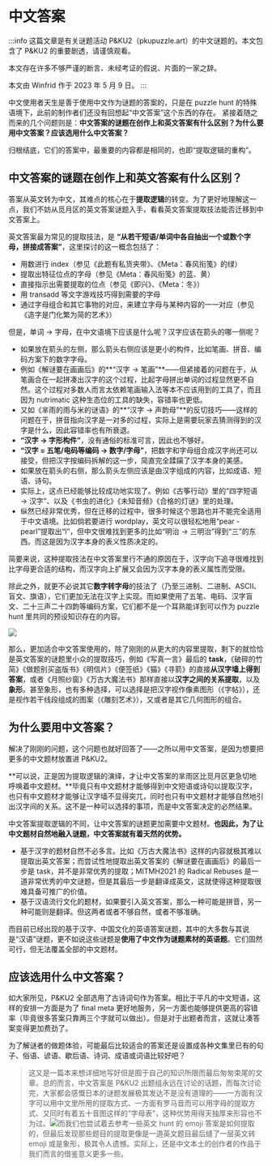 # 中文答案

:::info
这篇文章是有关谜题活动 P&KU2（pkupuzzle.art）的中文谜题的。本文包含了 P&KU2 的重要剧透，请谨慎观看。

本文存在许多不够严谨的断言、未经考证的假说、片面的一家之辞。

本文由 Winfrid 作于 2023 年 5 月 9 日。
:::

中文使用者天生是善于使用中文作为谜题的答案的，只是在 puzzle hunt 的特殊语境下，此前的制作者们还没有回想起“中文答案”这个东西的存在。
紧接着随之而来的几个问题则是：**中文答案的谜题在创作上和英文答案有什么区别？为什么要用中文答案？应该选用什么中文答案？**

归根结底，它们的答案中，最重要的内容都是相同的，也即“提取逻辑的重构”。

## 中文答案的谜题在创作上和英文答案有什么区别？

答案从英文转为中文，其难点的核心在于**提取逻辑**的转变。为了更好地理解这一点，我们不妨从觅月区的英文答案谜题入手，看看英文答案提取技法能否迁移到中文答案上。

英文答案最为常见的提取技法，是 **“从若干短语/单词中各自抽出一个或数个字母，拼接成答案”**，这里探讨的这一概念包括了：

- 用数进行 index（参见《此题有私货夹带》、《Meta：春风衔笺》的绿）
- 提取出特征位点的字母（参见《Meta：春风衔笺》的蓝、黄）
- 直接指示出需要提取的位点（参见《即兴》、《Meta：冬》）
- 用 transadd 等文字游戏技巧得到需要的字母
- 通过字母组合和其它事物的对应，来建立字母与某种内容的一一对应（参见《造字是门化繁为简的艺术》）

但是，单词 → 字母，在中文语境下应该是什么呢？汉字应该在箭头的哪一侧呢？

- 如果放在箭头的左侧，那么箭头右侧应该是更小的构件，比如笔画、拼音、编码方案下的数字字母。
- 例如《解谜要在画画后》的**“汉字 → 笔画”**——但紧接着的问题在于，从笔画合在一起拼凑出汉字的这个过程，比起字母拼出单词的过程显然更不自然。这个过程对多数人而言太依赖笔画输入法等本不应该用到的工具了，而且因为 nutrimatic 这种生态位的工具的缺失，容错率也更低。
- 又如《芈雨的雨与米的谜语》的**“汉字 → 声韵母”**的反切技巧——这样的问题在于，拼音指向汉字是一对多的过程，实际上是需要玩家去猜测得到的汉字是什么，因此容错率也有所衰退。
- **“汉字 → 字形构件”**，没有通俗的标准可言，因此也不够好。
- **“汉字 = 五笔/电码等编码 → 数字/字母”**，把数字和字母组合成汉字尚还可以接受，但把汉字按编码拆解的这一步，简直完全蹂躏了汉字本身的美感。
- 如果放在箭头的右侧，那么箭头左侧应该是由汉字组成的内容，比如成语、短语、诗句。
- 实际上，这点已经能够比较成功地实现了。例如《古筝行动》里的“四字短语 → 汉字”、以及《书虫的进化》《未知音频》《合格的灯谜》里的处理。
- 纵然已经非常优秀，但在迁移的过程中，很多时候这个思路也并不能完全适用于中文语境。比如倘若要进行 wordplay，英文可以很轻松地用“pear - pearl”提取出“l”，但中文很难找到更多的比如“明治 → 三明治”得到“三”的东西。而这是因为汉字本身的表义性质决定的。

简要来说，这种提取技法在中文答案里行不通的原因在于，汉字向下追寻很难找到比字母更合适的结构，而汉字向上扩展又会因为汉字本身的表义属性而受限。

除此之外，就更不必说其它**数字转字母**的技法了（乃至三进制、二进制、ASCII、盲文、旗语），它们更加无法在汉字上实现。而如果使用了五笔、电码、汉字盲文、二十三声二十四韵等编码方案，它们都不是一个耳熟能详到可以作为 puzzle hunt 里共同的预设知识存在的内容。

![](./02-zhong-wen-da-an.assets/image_1.webp)

那么，更加适合中文答案使用的，除了刚刚的从更大的内容里提取，剩下的就恰恰是英文答案的谜题里小众的提取技巧，例如《写真一言》最后的 **task**，《破碎的竹简》《做题别买盗版书》《明信片》《便签纸》《猫》《寻箭》的直接**从汉字墙上得到答案**，或者《月照纱窗》《万古大魔法书》那样直接以**汉字之间的关系提取**，以及**象形**。甚至象形，也有多种选择，可以选择是把汉字视作像素图形（《字帖》），还是视作若干线段组成的图案（《雕刻艺术》），又或者是其它几何图形的组合。

## 为什么要用中文答案？

解决了刚刚的问题，这个问题也就好回答了——之所以用中文答案，是因为想要把更多的中文题材放置进 P&KU2。

**可以说，正是因为提取逻辑的演绎，才让中文答案的芈雨区比觅月区更急切地呼唤着中文题材。**毕竟只有中文题材才能够得到中文短语或诗句以提取汉字，也只有中文题材才能够让汉字墙不显得突兀，同时也只有中文题材才能够自然地引出汉字间的关系。这不是一种可以选择的事项，而是中文答案决定的必然结果。

中文答案提取逻辑的不同，让中文答案的谜题更加需要中文题材。**也因此，为了让中文题材自然地融入谜题，中文答案就有着天然的优势。**

- 基于汉字的题材自然不必多言。比如《万古大魔法书》这样的内容就极其难以提取出英文答案；而尝试性地提取出英文答案的《解谜要在画画后》的最后一步是 task，并不是非常优秀的提取；MITMH2021 的 Radical Rebuses 是一道非常优秀的中文谜题，但是其最后一步是翻译成英文，这就使得这种提取很难具备可推广的价值。
- 基于汉语流行文化的题材，如果要引入英文答案，那么一种可能是拼音，另一种可能则是翻译。但这两者或者不够自然，或者不够准确。

而目前已经出现的基于汉字、中国文化的英语答案谜题，其中的大多数与其说是“汉语”谜题，更不如说这些谜题是**使用了中文作为谜题素材的英语题**。它们固然可行，但无法覆盖全部的中文题材。

## 应该选用什么中文答案？

如大家所见，P&KU2 全部选用了古诗词句作为答案。相比于平凡的中文短语，这样的安排一方面是为了 final meta 更好地服务，另一方面也能够提供更高的容错率（毕竟很多答案只靠两三个字就可以做出）。但是对于出题者而言，这就让凑答案变得更加费劲了。

为了解谜者的做题体验，可能最后比较适合的答案还是设置成各种文集里已有的句子、俗语、谚语、歇后语、诗词、成语或词语比较好吧？

> 这又是一篇本来想详细地写好但是囿于自己的知识所限而最后匆匆束尾的文章。总的而言，中文答案是 P&KU2 出题组永远在讨论的话题，而每次讨论完，大家都会感慨日本的谜题发展极其发达不是没有道理的——一方面有汉字可以用中文里所用的提取方式、一方面有罗马音而可以用字母的提取方式、又同时有着五十音图这样的“字母表”，这种优势用得天独厚来形容也不为过。![](./02-zhong-wen-da-an.assets/image_3.webp)而我们也尝试着去参考一些英文 hunt 的 emoji 答案是如何提取的，但最后发现那些题目的提取更像是一道英文题目最后缝了一层英文转 emoji 或是象形，极其令人遗憾。实际上，还是中文本土的创作者的作品于我们而言的借鉴意义更多一些。
